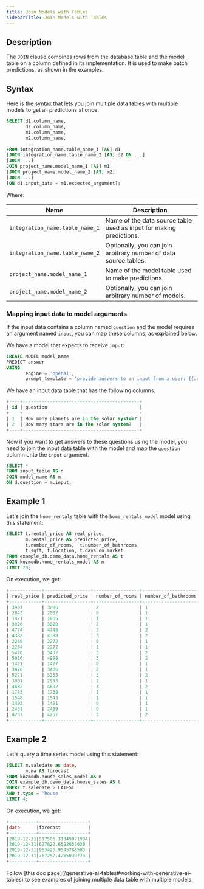 ```yaml
---
title: Join Models with Tables
sidebarTitle: Join Models with Tables
---
```


## Description

The `JOIN` clause combines rows from the database table and the model table on a column defined in its implementation. It is used to make batch predictions, as shown in the examples.

## Syntax

Here is the syntax that lets you join multiple data tables with multiple models to get all predictions at once.

```sql
SELECT d1.column_name,
       d2.column_name,
       m1.column_name,
       m2.column_name,
       ...
FROM integration_name.table_name_1 [AS] d1
[JOIN integration_name.table_name_2 [AS] d2 ON ...]
[JOIN ...]
JOIN project_name.model_name_1 [AS] m1
[JOIN project_name.model_name_2 [AS] m2]
[JOIN ...]
[ON d1.input_data = m1.expected_argument];
```

Where:

| Name                                | Description                                                                   |
| ----------------------------------- | ----------------------------------------------------------------------------- |
| `integration_name.table_name_1`     | Name of the data source table used as input for making predictions.           |
| `integration_name.table_name_2`     | Optionally, you can join arbitrary number of data source tables.              |
| `project_name.model_name_1`         | Name of the model table used to make predictions.                             |
| `project_name.model_name_2`         | Optionally, you can join arbitrary number of models.                          |

### Mapping input data to model arguments

If the input data contains a column named `question` and the model requires an argument named `input`, you can map these columns, as explained below.

We have a model that expects to receive `input`:

```sql
CREATE MODEL model_name
PREDICT answer
USING
       engine = 'openai',
       prompt_template = 'provide answers to an input from a user: {{input}}';
```

We have an input data table that has the following columns:

```sql
+----+-------------------------------------------+
| id | question                                  |
+----+-------------------------------------------+
| 1  | How many planets are in the solar system? |
| 2  | How many stars are in the solar system?   |
+----+-------------------------------------------+
```

Now if you want to get answers to these questions using the model, you need to join the input data table with the model and map the `question` column onto the `input` argument.

```sql
SELECT *
FROM input_table AS d
JOIN model_name AS m
ON d.question = m.input;
```

## Example 1

Let's join the `home_rentals` table with the `home_rentals_model` model using this statement:

```sql
SELECT t.rental_price AS real_price, 
       m.rental_price AS predicted_price,
       t.number_of_rooms,  t.number_of_bathrooms,
       t.sqft, t.location, t.days_on_market 
FROM example_db.demo_data.home_rentals AS t 
JOIN kozmodb.home_rentals_model AS m
LIMIT 20;
```

On execution, we get:

```sql
+------------+-----------------+-----------------+---------------------+------+----------+----------------+
| real_price | predicted_price | number_of_rooms | number_of_bathrooms | sqft | location | days_on_market |
+------------+-----------------+-----------------+---------------------+------+----------+----------------+
| 3901       | 3886            | 2               | 1                   | 917  | great    | 13             |
| 2042       | 2007            | 0               | 1                   | 194  | great    | 10             |
| 1871       | 1865            | 1               | 1                   | 543  | poor     | 18             |
| 3026       | 3020            | 2               | 1                   | 503  | good     | 10             |
| 4774       | 4748            | 3               | 2                   | 1066 | good     | 13             |
| 4382       | 4388            | 3               | 2                   | 816  | poor     | 25             |
| 2269       | 2272            | 0               | 1                   | 461  | great    | 6              |
| 2284       | 2272            | 1               | 1                   | 333  | great    | 6              |
| 5420       | 5437            | 3               | 2                   | 1124 | great    | 9              |
| 5016       | 4998            | 3               | 2                   | 1204 | good     | 7              |
| 1421       | 1427            | 0               | 1                   | 538  | poor     | 43             |
| 3476       | 3466            | 2               | 1                   | 890  | good     | 6              |
| 5271       | 5255            | 3               | 2                   | 975  | great    | 6              |
| 3001       | 2993            | 2               | 1                   | 564  | good     | 13             |
| 4682       | 4692            | 3               | 2                   | 953  | good     | 10             |
| 1783       | 1738            | 1               | 1                   | 493  | poor     | 24             |
| 1548       | 1543            | 1               | 1                   | 601  | poor     | 47             |
| 1492       | 1491            | 0               | 1                   | 191  | good     | 12             |
| 2431       | 2419            | 0               | 1                   | 511  | great    | 1              |
| 4237       | 4257            | 3               | 2                   | 916  | poor     | 36             |
+------------+-----------------+-----------------+---------------------+------+----------+----------------+
```

## Example 2

Let's query a time series model using this statement:

```sql
SELECT m.saledate as date,
       m.ma AS forecast
FROM kozmodb.house_sales_model AS m
JOIN example_db.demo_data.house_sales AS t
WHERE t.saledate > LATEST
AND t.type = 'house'
LIMIT 4;
```

On execution, we get:

```sql
+----------+------------------+
|date      |forecast          |
+----------+------------------+
|2019-12-31|517506.31349071994|
|2019-12-31|627822.6592658638 |
|2019-12-31|953426.9545788583 |
|2019-12-31|767252.4205039773 |
+----------+------------------+
```

<Tip>
Follow [this doc page](/generative-ai-tables#working-with-generative-ai-tables) to see examples of joining multiple data table with multiple models.
</Tip>

